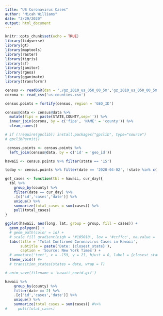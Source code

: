 ```yaml
---
title: "US Coronavirus Cases"
author: "Micah Williams"
date: "3/29/2020"
output: html_document
---
```


```r
knitr::opts_chunk$set(echo = TRUE)
library(tidyverse)
library(gt)
library(maptools)
library(raster)
library(tigris)
library(sf)
library(janitor)
library(rgeos)
library(gganimate)
library(transformr)

census <- readOGR(dsn = './gz_2010_us_050_00_5m','gz_2010_us_050_00_5m')
corona <- read_csv('us-counties.csv')

census.points = fortify(census, region = 'GEO_ID')

census@data <- census@data %>%
  mutate(fips = paste(STATE,COUNTY,sep='')) %>%
  inner_join(corona, by = c('fips', 'NAME' = 'county')) %>%
  clean_names()
```

```r
# if (!require(gpclib)) install.packages("gpclib", type="source")
# gpclibPermit()

 census.points <- census.points %>%
  left_join(census@data, by = c('id' = 'geo_id'))

```

```r
hawaii <- census.points %>% filter(state == '15')

today <- census.points %>% filter(date == '2020-04-02', !state %in% c('15', '02'))

get_cases <- function(tbl = hawaii, cur_day){
  tbl %>%
    group_by(county) %>%
    filter(date == cur_day) %>%
    .[c('id','cases','date')] %>%
    unique() %>%
    summarize(total_cases = sum(cases)) %>%
    pull(total_cases)
}

ggplot(hawaii, aes(long, lat, group = group, fill = cases)) +
  geom_polygon() +
  # geom_path(color = id) +
  # scale_fill_gradient(high = '#105010', low = '#ccffcc', na.value = '#ccffcc') +
  labs(title = 'Total Confirmed Coronavirus Cases in Hawaii',
       subtitle = paste('Date: {closest_state}'),
       caption = 'Source: New York Times') +
  # annotate('text', x = -159, y = 21, hjust = 0, label = {closest_state}) +
  theme_void() #+
  # transition_states(states = date, wrap = T)

# anim_save(filename = 'hawaii_covid.gif')
```


```r
hawaii %>%
    group_by(county) %>%
    filter(date == 2) %>%
    .[c('id','cases','date')] %>%
    unique() %>%
    summarize(total_cases = sum(cases)) #%>%
#     pull(total_cases)
```


